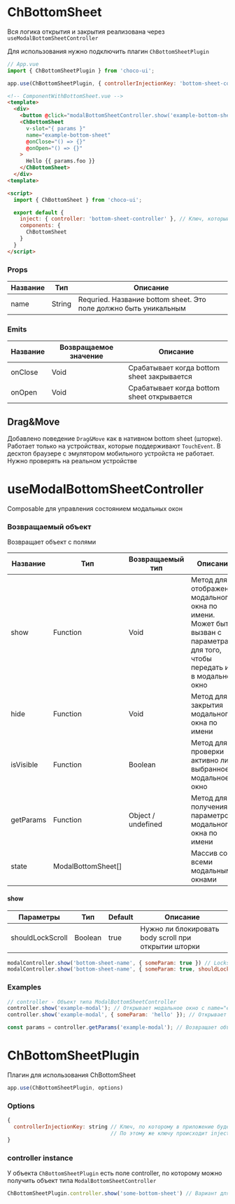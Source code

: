 
<Meta title="ChBottomSheet/README" component/>

# ChBottomSheet

Вся логика открытия и закрытия реализована через `useModalBottomSheetController`

Для использования нужно подключить плагин `ChBottomSheetPlugin`

```js
// App.vue
import { ChBottomSheetPlugin } from 'choco-ui';

app.use(ChBottomSheetPlugin, { controllerInjectionKey: 'bottom-sheet-controller' }) // Это ключ, по которому происходит provide объекта типа ModalBottomSheetController
```

```html
<!-- ComponentWithBottomSheet.vue -->
<template>
  <div>
    <button @click="modalBottomSheetController.show('example-bottom-sheet', { foo: 'bar'})">Открыть ChBottomSheet</button>
    <ChBottomSheet 
      v-slot="{ params }"
      name="example-bottom-sheet"
      @onClose="() => {}"
      @onOpen="() => {}"
    >
      Hello {{ params.foo }}
    </ChBottomSheet>
  </div>
<template>

<script>
  import { ChBottomSheet } from 'choco-ui';

  export default {
    inject: { controller: 'bottom-sheet-controller' }, // Ключ, который указали при использовании плагина
    components: {
      ChBottomSheet
    }
  }
</script>
```

### Props
| Название      | Тип                  | Описание                                                             |
|---------------|----------------------|----------------------------------------------------------------------|
| name          | String               | Requried. Название bottom sheet. Это поле должно быть уникальным     |


### Emits

| Название      | Возвращаемое значение | Описание                                                            |
|---------------|-----------------------|---------------------------------------------------------------------|
| onClose       | Void                  | Срабатывает когда bottom sheet закрывается                          |
| onOpen        | Void                  | Срабатывает когда bottom sheet открывается                          |

## Drag&Move

Добавлено поведение `Drag&Move` как в нативном bottom sheet (шторке). Работает только на устройствах, которые поддерживают `TouchEvent`. В десктоп браузере с эмулятором мобильного устройста не работает. Нужно проверять на реальном устройстве

# useModalBottomSheetController

Composable для управления состоянием модальных окон

### Возвращаемый объект

Возвращает объект с полями

| Название      | Тип                  | Возвращаемый тип   | Описание                                                                                                                     |
|---------------|----------------------|--------------------|------------------------------------------------------------------------------------------------------------------------------|
| show          | Function             | Void               | Метод для отображения модального окна по имени. Может быть вызван с параметрами для того, чтобы передать их в модальное окно |
| hide          | Function             | Void               | Метод для закрытия модального окна по имени                                                                                  |
| isVisible     | Function             | Boolean            | Метод для проверки активно ли выбранное модальное окно                                                                       |
| getParams     | Function             | Object / undefined | Метод для получения параметров модального окна по имени                                                                      |
| state         | ModalBottomSheet[]   |                    | Массив со всеми модальными окнами                                                                                            |

#### show

| Параметры        | Тип     | Default     | Описание                                                                                                                     |
|------------------|---------|-------------|------------------------------------------------------|
| shouldLockScroll | Boolean | true        | Нужно ли блокировать body scroll при открытии шторки |

```js
modalController.show('bottom-sheet-name', { someParam: true }) // Locks body scroll by default
modalController.show('bottom-sheet-name', { someParam: true, shouldLockScroll: false }) // Do not lock body scroll
```


### Examples

```js
// controller - Объект типа ModalBottomSheetController
controller.show('example-modal'); // Открывает модальное окно с name="example-modal"
controller.show('example-modal', { someParam: 'hello' }); // Открывает модальное окно и передает параметры

const params = controller.getParams('example-modal'); // Возвращает объект с параметрами, которые передали при открытии модального окна
```

# ChBottomSheetPlugin

Плагин для использования ChBottomSheet

```js
app.use(ChBottomSheetPlugin, options)
```

### Options

```js
{
  controllerInjectionKey: string // Ключ, по которому в приложение будет сделан provide контроллера типа ModalBottomSheetController
                                 // По этому же ключу происходит inject контроллера
}
```

### controller instance

У объекта `ChBottomSheetPlugin` есть поле controller, по которому можно получить объект типа `ModalBottomSheetController`

```js
ChBottomSheetPlugin.controller.show('some-bottom-sheet') // Вариант для крайних случаев. Предпочтительнее использовать контроллер из inject
```
